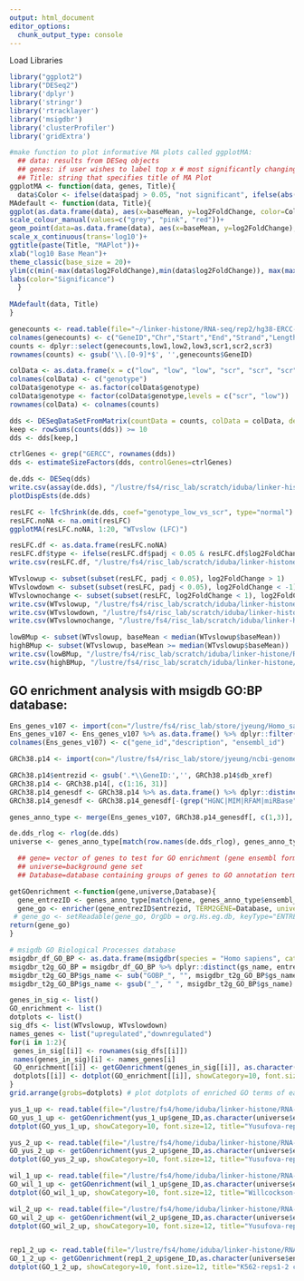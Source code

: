 ```yaml
---
output: html_document
editor_options: 
  chunk_output_type: console
---
```

Load Libraries
```r
library("ggplot2")
library("DESeq2")
library('dplyr')
library('stringr')
library('rtracklayer')
library('msigdbr')
library('clusterProfiler')
library('gridExtra')
```
 
```r
#make function to plot informative MA plots called ggplotMA: 
  ## data: results from DESeq objects
  ## genes: if user wishes to label top x # most significantly changing genes, can specify number 1:x
  ## Title: string that specifies title of MA Plot
ggplotMA <- function(data, genes, Title){
  data$Color <- ifelse(data$padj > 0.05, "not significant", ifelse(abs(data$log2FoldChange) > 1, "padj < 0.05 & LFC > 1", "padj < 0.05"))
MAdefault <- function(data, Title){
ggplot(as.data.frame(data), aes(x=baseMean, y=log2FoldChange, color=Color))+
scale_colour_manual(values=c("grey", "pink", "red"))+
geom_point(data=as.data.frame(data), aes(x=baseMean, y=log2FoldChange), size=0.2)+ 
scale_x_continuous(trans='log10')+
ggtitle(paste(Title, "MAPlot"))+
xlab("log10 Base Mean")+
theme_classic(base_size = 20)+
ylim(c(min(-max(data$log2FoldChange),min(data$log2FoldChange)), max(max(data$log2FoldChange),-min(data$log2FoldChange))))+ #centers y axis around 0
labs(color="Significance")
  }
  
MAdefault(data, Title) 
}
``` 
 
```r
genecounts <- read.table(file="~/linker-histone/RNA-seq/rep2/hg38-ERCC-UMI-alignment/all-genefeaturecounts.txt", header = TRUE)
colnames(genecounts) <- c("GeneID","Chr","Start","End","Strand","Length","low1","low2","low3","scr1","scr2","scr3")
counts <- dplyr::select(genecounts,low1,low2,low3,scr1,scr2,scr3)
rownames(counts) <- gsub('\\.[0-9]*$', '',genecounts$GeneID)

colData <- as.data.frame(x = c("low", "low", "low", "scr", "scr", "scr"))
colnames(colData) <- c("genotype")
colData$genotype <- as.factor(colData$genotype)
colData$genotype <- factor(colData$genotype,levels = c("scr", "low"))
rownames(colData) <- colnames(counts)

dds <- DESeqDataSetFromMatrix(countData = counts, colData = colData, design = ~genotype)
keep <- rowSums(counts(dds)) >= 10
dds <- dds[keep,]

ctrlGenes <- grep("GERCC", rownames(dds))
dds <- estimateSizeFactors(dds, controlGenes=ctrlGenes)

de.dds <- DESeq(dds)
write.csv(assay(de.dds), "/lustre/fs4/risc_lab/scratch/iduba/linker-histone/RNA-seq/rep2/hg38-ERCC-UMI-alignment/DESeq2_results/dds_raw_counts_matrix.csv")
plotDispEsts(de.dds)

resLFC <- lfcShrink(de.dds, coef="genotype_low_vs_scr", type="normal")
resLFC.noNA <- na.omit(resLFC)
ggplotMA(resLFC.noNA, 1:20, "WTvslow (LFC)")

resLFC.df <- as.data.frame(resLFC.noNA)
resLFC.df$type <- ifelse(resLFC.df$padj < 0.05 & resLFC.df$log2FoldChange > 1, "Up", ifelse(resLFC.df$padj < 0.05 & resLFC.df$log2FoldChange < -1, "Down", "Not significant"))
write.csv(resLFC.df, "/lustre/fs4/risc_lab/scratch/iduba/linker-histone/RNA-seq/rep2/hg38-ERCC-UMI-alignment/DESeq2_results/WTvslow.csv")

WTvslowup <- subset(subset(resLFC, padj < 0.05), log2FoldChange > 1)
WTvslowdown <- subset(subset(resLFC, padj < 0.05), log2FoldChange < -1)
WTvslownochange <- subset(subset(resLFC, log2FoldChange < 1), log2FoldChange > -1)
write.csv(WTvslowup, "/lustre/fs4/risc_lab/scratch/iduba/linker-histone/RNA-seq/rep2/hg38-ERCC-UMI-alignment/DESeq2_results/WTvslowup.csv")
write.csv(WTvslowdown, "/lustre/fs4/risc_lab/scratch/iduba/linker-histone/RNA-seq/rep2/hg38-ERCC-UMI-alignment/DESeq2_results/WTvslowdown.csv")
write.csv(WTvslownochange, "/lustre/fs4/risc_lab/scratch/iduba/linker-histone/RNA-seq/rep2/hg38-ERCC-UMI-alignment/DESeq2_results/WTvslownochange.csv")

lowBMup <- subset(WTvslowup, baseMean < median(WTvslowup$baseMean))
highBMup <- subset(WTvslowup, baseMean >= median(WTvslowup$baseMean))
write.csv(lowBMup, "/lustre/fs4/risc_lab/scratch/iduba/linker-histone/RNA-seq/rep2/hg38-ERCC-UMI-alignment/DESeq2_results/WTvslowup-lowbasemean.csv")
write.csv(highBMup, "/lustre/fs4/risc_lab/scratch/iduba/linker-histone/RNA-seq/rep2/hg38-ERCC-UMI-alignment/DESeq2_results/WTvslowup-highbasemean.csv")
```

## GO enrichment analysis with msigdb GO:BP database:
```r
Ens_genes_v107 <- import(con="/lustre/fs4/risc_lab/store/jyeung/Homo_sapiens.GRCh38.107.gff3") 
Ens_genes_v107 <- Ens_genes_v107 %>% as.data.frame() %>% dplyr::filter(!is.na(gene_id)) %>% dplyr::distinct(Name, description, gene_id) 
colnames(Ens_genes_v107) <- c("gene_id","description", "ensembl_id") 

GRCh38.p14 <- import(con="/lustre/fs4/risc_lab/store/jyeung/ncbi-genomes-2022-09-11/GCF_000001405.40_GRCh38.p14_genomic.gtf") 

GRCh38.p14$entrezid <- gsub('.*\\GeneID:','', GRCh38.p14$db_xref) 
GRCh38.p14 <- GRCh38.p14[, c(1:16, 31)] 
GRCh38.p14_genesdf <- GRCh38.p14 %>% as.data.frame() %>% dplyr::distinct(gene_id, description, entrezid) 
GRCh38.p14_genesdf <- GRCh38.p14_genesdf[-(grep("HGNC|MIM|RFAM|miRBase", GRCh38.p14_genesdf$entrezid)), ] 

genes_anno_type <- merge(Ens_genes_v107, GRCh38.p14_genesdf[, c(1,3)], by="gene_id", all=T)

de.dds_rlog <- rlog(de.dds)
universe <- genes_anno_type[match(row.names(de.dds_rlog), genes_anno_type$ensembl_id), ]

  ## gene= vector of genes to test for GO enrichment (gene ensembl format), 
  ## universe=background gene set
  ## Database=database containing groups of genes to GO annotation term e.g. msigdb GO:BP

getGOenrichment <-function(gene,universe,Database){
  gene_entrezID <- genes_anno_type[match(gene, genes_anno_type$ensembl_id), ]
  gene_go <- enricher(gene_entrezID$entrezid, TERM2GENE=Database, universe=universe) #enrichment analysis with hypergeometric test
 # gene_go <- setReadable(gene_go, OrgDb = org.Hs.eg.db, keyType="ENTREZID") #convert enrichment results from ENTREZ ID format to SYMBOL for easier interpretation
return(gene_go)
} 

# msigdb GO Biological Processes database
msigdbr_df_GO_BP <- as.data.frame(msigdbr(species = "Homo sapiens", category="C5", subcategory ="GO:BP"))
msigdbr_t2g_GO_BP = msigdbr_df_GO_BP %>% dplyr::distinct(gs_name, entrez_gene) %>% as.data.frame()
msigdbr_t2g_GO_BP$gs_name <- sub("GOBP_", "", msigdbr_t2g_GO_BP$gs_name) 
msigdbr_t2g_GO_BP$gs_name <- gsub("_", " ", msigdbr_t2g_GO_BP$gs_name)

genes_in_sig <- list()
GO_enrichment <- list()
dotplots <- list()
sig_dfs <- list(WTvslowup, WTvslowdown)
names_genes <- list("upregulated","downregulated")
for(i in 1:2){
 genes_in_sig[[i]] <- rownames(sig_dfs[[i]])  
 names(genes_in_sig)[i] <- names_genes[i]
 GO_enrichment[[i]] <- getGOenrichment(genes_in_sig[[i]], as.character(universe$entrezid),msigdbr_t2g_GO_BP) # do GO enrichment analysis with background gene set set as all gene expressed, database used is msigdb GO:BP
 dotplots[[i]] <- dotplot(GO_enrichment[[i]], showCategory=10, font.size=12, title=paste(names_genes[i], "genes enriched GO terms")) # make dotplot of top 50 most significantly enriched GO terms 
}
grid.arrange(grobs=dotplots) # plot dotplots of enriched GO terms of each cluster all at once 

yus_1_up <- read.table(file="/lustre/fs4/home/iduba/linker-histone/RNA-seq/genes-of-interest/yus-rep1-common-up.st-genebody-cscore.bedgraph", header=TRUE)
GO_yus_1_up <- getGOenrichment(yus_1_up$gene_ID,as.character(universe$entrezid),msigdbr_t2g_GO_BP)
dotplot(GO_yus_1_up, showCategory=10, font.size=12, title="Yusufova-rep1 common up genes")

yus_2_up <- read.table(file="/lustre/fs4/home/iduba/linker-histone/RNA-seq/genes-of-interest/yus-rep2-common-up.st-genebody-cscore.bedgraph", header=TRUE)
GO_yus_2_up <- getGOenrichment(yus_2_up$gene_ID,as.character(universe$entrezid),msigdbr_t2g_GO_BP)
dotplot(GO_yus_2_up, showCategory=10, font.size=12, title="Yusufova-rep2 common up genes")

wil_1_up <- read.table(file="/lustre/fs4/home/iduba/linker-histone/RNA-seq/genes-of-interest/wil-rep1-common-up.st-genebody-cscore.bedgraph", header=TRUE)
GO_wil_1_up <- getGOenrichment(wil_1_up$gene_ID,as.character(universe$entrezid),msigdbr_t2g_GO_BP)
dotplot(GO_wil_1_up, showCategory=10, font.size=12, title="Willcockson-rep1 common up genes")

wil_2_up <- read.table(file="/lustre/fs4/home/iduba/linker-histone/RNA-seq/genes-of-interest/wil-rep2-common-up.st-genebody-cscore.bedgraph", header=TRUE)
GO_wil_2_up <- getGOenrichment(wil_2_up$gene_ID,as.character(universe$entrezid),msigdbr_t2g_GO_BP)
dotplot(GO_wil_2_up, showCategory=10, font.size=12, title="Yusufova-rep2 common up genes")


rep1_2_up <- read.table(file="/lustre/fs4/home/iduba/linker-histone/RNA-seq/genes-of-interest/rep1-2-common-up.st-genebody-cscore.bedgraph", header=TRUE)
GO_1_2_up <- getGOenrichment(rep1_2_up$gene_ID,as.character(universe$entrezid),msigdbr_t2g_GO_BP)
dotplot(GO_1_2_up, showCategory=10, font.size=12, title="K562-reps1-2 common up genes enriched GO terms")
```
